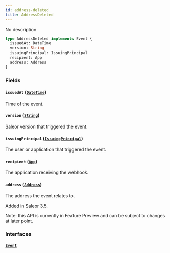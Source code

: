```yaml
---
id: address-deleted
title: AddressDeleted
---
```


No description

```graphql
type AddressDeleted implements Event {
  issuedAt: DateTime
  version: String
  issuingPrincipal: IssuingPrincipal
  recipient: App
  address: Address
}
```

### Fields

#### `issuedAt` ([`DateTime`](../../../developer/api-reference/scalars/date-time))

Time of the event.

#### `version` ([`String`](../../../developer/api-reference/scalars/string))

Saleor version that triggered the event.

#### `issuingPrincipal` ([`IssuingPrincipal`](../../../developer/api-reference/unions/issuing-principal))

The user or application that triggered the event.

#### `recipient` ([`App`](../../../developer/api-reference/objects/app))

The application receiving the webhook.

#### `address` ([`Address`](../../../developer/api-reference/objects/address))

The address the event relates to.

Added in Saleor 3.5.

Note: this API is currently in Feature Preview and can be subject to changes at later point.

### Interfaces

#### [`Event`](../../../developer/api-reference/interfaces/event)
